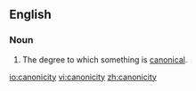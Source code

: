 ==English==

===Noun===
{{en-noun|-}}
# The degree to which something is [[canonical]].

[[io:canonicity]]
[[vi:canonicity]]
[[zh:canonicity]]